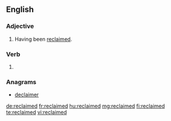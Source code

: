 ==English==

===Adjective===
{{en-adj}}

# Having been [[reclaim|reclaimed]].

===Verb===
{{head|en}}

# {{en-past of|reclaim}}

===Anagrams===
* [[declaimer#English|declaimer]]

[[de:reclaimed]]
[[fr:reclaimed]]
[[hu:reclaimed]]
[[mg:reclaimed]]
[[fi:reclaimed]]
[[te:reclaimed]]
[[vi:reclaimed]]